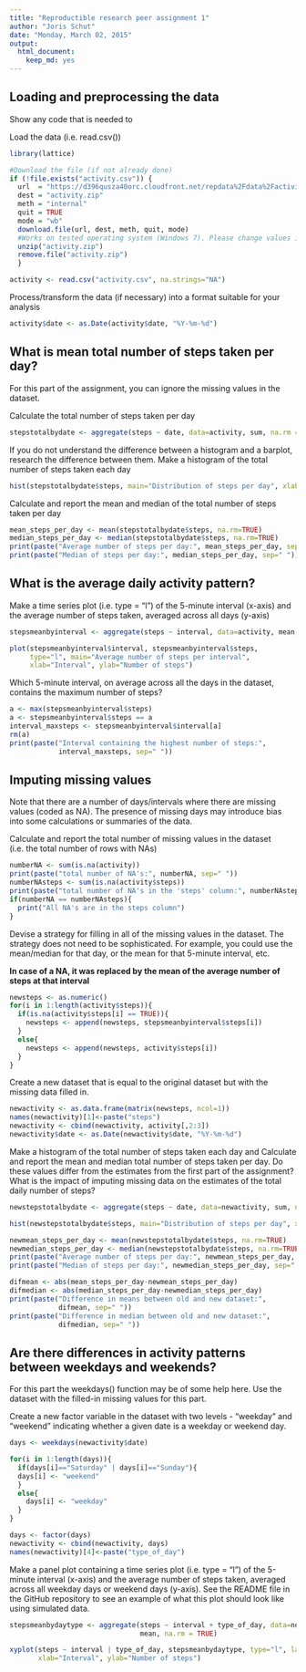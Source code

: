```yaml
---
title: "Reproductible research peer assignment 1"
author: "Joris Schut"
date: "Monday, March 02, 2015"
output:
  html_document:
    keep_md: yes
---
```


## Loading and preprocessing the data

Show any code that is needed to

Load the data (i.e. read.csv())
```r
library(lattice)

#Download the file (if not already done)
if (!file.exists("activity.csv")) {
  url  = "https://d396qusza40orc.cloudfront.net/repdata%2Fdata%2Factivity.zip"
  dest = "activity.zip"
  meth = "internal"
  quit = TRUE
  mode = "wb"
  download.file(url, dest, meth, quit, mode)
  #Works on tested operating system (Windows 7). Please change values if needed.
  unzip("activity.zip")
  remove.file("activity.zip")
  }  

activity <- read.csv("activity.csv", na.strings="NA")
```

Process/transform the data (if necessary) into a format suitable for your analysis
```r
activity$date <- as.Date(activity$date, "%Y-%m-%d")
```

## What is mean total number of steps taken per day?

For this part of the assignment, you can ignore the missing values in the dataset.

Calculate the total number of steps taken per day
```r
stepstotalbydate <- aggregate(steps ~ date, data=activity, sum, na.rm = TRUE)
```

If you do not understand the difference between a histogram and a barplot, research the difference between them. Make a histogram of the total number of steps taken each day
```r
hist(stepstotalbydate$steps, main="Distribution of steps per day", xlab="Steps per day")
```

Calculate and report the mean and median of the total number of steps taken per day
```r
mean_steps_per_day <- mean(stepstotalbydate$steps, na.rm=TRUE)
median_steps_per_day <- median(stepstotalbydate$steps, na.rm=TRUE)
print(paste("Average number of steps per day:", mean_steps_per_day, sep=" "))
print(paste("Median of steps per day:", median_steps_per_day, sep=" "))
```

## What is the average daily activity pattern?

Make a time series plot (i.e. type = "l") of the 5-minute interval (x-axis) and the average number of steps taken, averaged across all days (y-axis)
```r
stepsmeanbyinterval <- aggregate(steps ~ interval, data=activity, mean, na.rm = TRUE)

plot(stepsmeanbyinterval$interval, stepsmeanbyinterval$steps,
     type="l", main="Average number of steps per interval",
     xlab="Interval", ylab="Number of steps")
```

Which 5-minute interval, on average across all the days in the dataset, contains the maximum number of steps?
```r
a <- max(stepsmeanbyinterval$steps)
a <- stepsmeanbyinterval$steps == a
interval_maxsteps <- stepsmeanbyinterval$interval[a]
rm(a)
print(paste("Interval containing the highest number of steps:",
            interval_maxsteps, sep=" "))
```

## Imputing missing values

Note that there are a number of days/intervals where there are missing values (coded as NA). The presence of missing days may introduce bias into some calculations or summaries of the data.

Calculate and report the total number of missing values in the dataset (i.e. the total number of rows with NAs)
```r
numberNA <- sum(is.na(activity))
print(paste("total number of NA's:", numberNA, sep=" "))
numberNAsteps <- sum(is.na(activity$steps))
print(paste("total number of NA's in the 'steps' column:", numberNAsteps, sep=" "))
if(numberNA == numberNAsteps){
  print("All NA's are in the steps column")
}
```

Devise a strategy for filling in all of the missing values in the dataset. The strategy does not need to be sophisticated. For example, you could use the mean/median for that day, or the mean for that 5-minute interval, etc.

**In case of a NA, it was replaced by the mean of the average number of steps at that interval**

```r
newsteps <- as.numeric()
for(i in 1:length(activity$steps)){
  if(is.na(activity$steps[i] == TRUE)){
    newsteps <- append(newsteps, stepsmeanbyinterval$steps[i])
  }
  else{
    newsteps <- append(newsteps, activity$steps[i])
  }
}
```

Create a new dataset that is equal to the original dataset but with the missing data filled in.
```r
newactivity <- as.data.frame(matrix(newsteps, ncol=1))
names(newactivity)[1]<-paste("steps")
newactivity <- cbind(newactivity, activity[,2:3])
newactivity$date <- as.Date(newactivity$date, "%Y-%m-%d")
```

Make a histogram of the total number of steps taken each day and Calculate and report the mean and median total number of steps taken per day. Do these values differ from the estimates from the first part of the assignment? What is the impact of imputing missing data on the estimates of the total daily number of steps?
```r
newstepstotalbydate <- aggregate(steps ~ date, data=newactivity, sum, na.rm = TRUE)

hist(newstepstotalbydate$steps, main="Distribution of steps per day", xlab="Steps per day")

newmean_steps_per_day <- mean(newstepstotalbydate$steps, na.rm=TRUE)
newmedian_steps_per_day <- median(newstepstotalbydate$steps, na.rm=TRUE)
print(paste("Average number of steps per day:", newmean_steps_per_day, sep=" "))
print(paste("Median of steps per day:", newmedian_steps_per_day, sep=" "))

difmean <- abs(mean_steps_per_day-newmean_steps_per_day)
difmedian <- abs(median_steps_per_day-newmedian_steps_per_day)
print(paste("Difference in means between old and new dataset:",
            difmean, sep=" "))
print(paste("Difference in median between old and new dataset:",
            difmedian, sep=" "))
```

## Are there differences in activity patterns between weekdays and weekends?

For this part the weekdays() function may be of some help here. Use the dataset with the filled-in missing values for this part.

Create a new factor variable in the dataset with two levels - "weekday" and "weekend" indicating whether a given date is a weekday or weekend day.
```r
days <- weekdays(newactivity$date)

for(i in 1:length(days)){
  if(days[i]=="Saturday" | days[i]=="Sunday"){
  days[i] <- "weekend"
  }
  else{
    days[i] <- "weekday"
  }
}

days <- factor(days)
newactivity <- cbind(newactivity, days)
names(newactivity)[4]<-paste("type_of_day")
```

Make a panel plot containing a time series plot (i.e. type = "l") of the 5-minute interval (x-axis) and the average number of steps taken, averaged across all weekday days or weekend days (y-axis). See the README file in the GitHub repository to see an example of what this plot should look like using simulated data.
```r
stepsmeanbydaytype <- aggregate(steps ~ interval + type_of_day, data=newactivity,
                                mean, na.rm = TRUE)

xyplot(steps ~ interval | type_of_day, stepsmeanbydaytype, type="l", layout=c(1, 2), 
       xlab="Interval", ylab="Number of steps")
```
